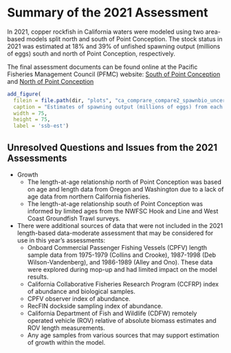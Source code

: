 # Summary of the 2021 Assessment 

In 2021, copper rockfish in California waters were modeled using two area-based models split north and south of Point Conception. The stock status in 2021 was estimated at 18% and 39% of unfished spawning output (millions of eggs) south and north of Point Conception, respectively. 

The final assessment documents can be found online at the Pacific Fisheries Management Council (PFMC) website: [South of Point Conception](https://www.pcouncil.org/documents/2022/01/the-status-of-copper-rockfish-sebastes-caurinus-in-u-s-waters-off-the-coast-of-california-south-of-point-conception-in-2021-using-catch-and-length-data-december-2021.pdf/) and [North of Point Conception](https://www.pcouncil.org/documents/2022/01/the-status-of-copper-rockfish-sebastes-caurinus-in-u-s-waters-off-the-coast-of-california-north-of-point-conception-in-2021-using-catch-and-length-data-december-2021.pdf/)


```r
add_figure(
  filein = file.path(dir, "plots", "ca_comprare_compare2_spawnbio_uncertainty.png"), 
  caption = "Estimates of spawning output (millions of eggs) from each model area in California from the 2021 data-moderate length-based assessments",
  width = 75,
  height = 75,
  label = 'ssb-est')

``` 


## Unresolved Questions and Issues from the 2021 Assessments

* Growth
  * The length-at-age relationship north of Point Conception was based on age and length data from Oregon and Washington due to a lack of age data from northern California fisheries.
  * The length-at-age relationship south of Point Conception was informed by limited ages from the NWFSC Hook and Line and West Coast Groundfish Trawl surveys. 

* There were additional sources of data that were not included in the 2021 length-based data-moderate assessment that may be considered for use in this year's assessments:
    * Onboard Commercial Passenger Fishing Vessels (CPFV) length sample data from 1975-1979 (Collins and Crooke), 1987-1998 (Deb Wilson-Vandenberg), and 1986-1989 (Alley and Ono). These data were explored during mop-up and had limited impact on the model results.
    * California Collaborative Fisheries Research Program (CCFRP) index of abundance and biological samples.
    * CPFV observer index of abundance.
    * RecFIN dockside sampling index of abundance.
    * California Department of Fish and Wildlife (CDFW) remotely operated vehicle (ROV) relative of absolute biomass estimates and ROV length measurements.
    * Any age samples from various sources that may support estimation of growth within the model.